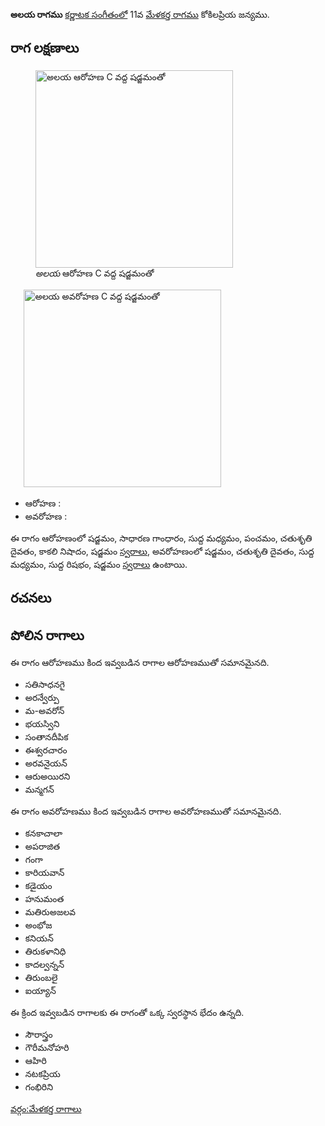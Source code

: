 {{Infobox ragam
	| name          	= అలయ
	| synonym	    	= 
	| mela          	= 
	| chakra        	= 
	| janaka        	= 
	| type          	= షడవ-స్వరాంతర
	| arohanam      	= {{svaraC|S|G2|M1|P|D2|N3|S'}} 
	| avarohanam    	= {{svaraC|S'|D2|M1|R1|S}}
	| jeeva         	=
	| chhaya        	=
	| nyasa         	=
	| vishesha      	= 
	| equivalent  		= 
}}
{{కర్ణాటక సంగీత రాగాలు}}
'''అలయ రాగము''' [[కర్ణాటక సంగీతం]]లో 11వ [[మేళకర్త రాగము]] కోకిలప్రియ జన్యము. 


==రాగ లక్షణాలు==
[[Image:alaya_ar_kb2wiki.png|thumb|right|316px|''అలయ'' ఆరోహణ C వద్ద షడ్జమంతో]]
	[[Image:alaya_av_kb2wiki.png|thumb|right|316px|''అలయ'' అవరోహణ C వద్ద షడ్జమంతో]]

* ఆరోహణ : {{svaraC|S|G2|M1|P|D2|N3|S'}} 
* అవరోహణ : {{svaraC|S'|D2|M1|R1|S}}

ఈ రాగం ఆరోహణంలో షడ్జమం, సాధారణ  గాంధారం, సుద్ద మధ్యమం, పంచమం, చతుశృతి దైవతం, కాకలి  నిషాదం, షడ్జమం [[స్వరాలు]], అవరోహణంలో షడ్జమం, చతుశృతి దైవతం, సుద్ద మధ్యమం, సుద్ద  రిషభం, షడ్జమం [[స్వరాలు]] ఉంటాయి.

==రచనలు==



==పోలిన రాగాలు==
ఈ రాగం ఆరోహణము కింద ఇవ్వబడిన రాగాల ఆరోహణముతో సమానమైనది.
* సతిసాధనగై
* అరన్వేర్పు
* మ-అవరోన్
* భయస్విని
* సంతానదీపిక
* ఈశ్వరచారం
* అరవనైయన్
* ఆరుఅయిరని
* మన్మగన్

ఈ రాగం అవరోహణము కింద ఇవ్వబడిన రాగాల అవరోహణముతో సమానమైనది.
* కనకాచాలా
* అపరాజిత
* గంగా
* కారియవాన్
* కడైయం
* హనుమంత
* మతిరుఅజలవ
* అంభోజ
* కనియన్
* తిరుకళానిధి
*  కాదల్వన్నన్
* తిరుంబలై
*  ఐయ్యాన్

ఈ క్రింద ఇవ్వబడిన రాగాలకు ఈ రాగంతో ఒక్క స్వరస్థాన భేదం ఉన్నది.
* సౌరాస్త్రం
* గౌరీమనోహరి
* ఆహిరి
* నటకప్రియ
* గంభిరిని



[[వర్గం:మేళకర్త రాగాలు]]